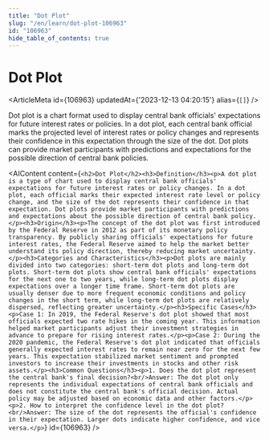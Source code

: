 ```yaml
---
title: "Dot Plot"
slug: "/en/learn/dot-plot-106963"
id: "106963"
hide_table_of_contents: true
---
```



# Dot Plot

<ArticleMeta id={106963} updatedAt={'2023-12-13 04:20:15'} alias={`[]`} />
<div className='border-solid border-b border-t-0 my-4 border-[var(--ifm-color-gray-300)]' />

Dot plot is a chart format used to display central bank officials' expectations for future interest rates or policies. In a dot plot, each central bank official marks the projected level of interest rates or policy changes and represents their confidence in this expectation through the size of the dot. Dot plots can provide market participants with predictions and expectations for the possible direction of central bank policies.

<AIContent content={`<h2>Dot Plot</h2><h3>Definition</h3><p>A dot plot is a type of chart used to display central bank officials' expectations for future interest rates or policy changes. In a dot plot, each official marks their expected interest rate level or policy change, and the size of the dot represents their confidence in that expectation. Dot plots provide market participants with predictions and expectations about the possible direction of central bank policy.</p><h3>Origin</h3><p>The concept of the dot plot was first introduced by the Federal Reserve in 2012 as part of its monetary policy transparency. By publicly sharing officials' expectations for future interest rates, the Federal Reserve aimed to help the market better understand its policy direction, thereby reducing market uncertainty.</p><h3>Categories and Characteristics</h3><p>Dot plots are mainly divided into two categories: short-term dot plots and long-term dot plots. Short-term dot plots show central bank officials' expectations for the next one to two years, while long-term dot plots display expectations over a longer time frame. Short-term dot plots are usually denser due to more frequent economic conditions and policy changes in the short term, while long-term dot plots are relatively dispersed, reflecting greater uncertainty.</p><h3>Specific Cases</h3><p>Case 1: In 2019, the Federal Reserve's dot plot showed that most officials expected two rate hikes in the coming year. This information helped market participants adjust their investment strategies in advance to prepare for rising interest rates.</p><p>Case 2: During the 2020 pandemic, the Federal Reserve's dot plot indicated that officials generally expected interest rates to remain near zero for the next few years. This expectation stabilized market sentiment and prompted investors to increase their investments in stocks and other risk assets.</p><h3>Common Questions</h3><p>1. Does the dot plot represent the central bank's final decision?<br/>Answer: The dot plot only represents the individual expectations of central bank officials and does not constitute the central bank's official decision. Actual policy may be adjusted based on economic data and other factors.</p><p>2. How to interpret the confidence level in the dot plot?<br/>Answer: The size of the dot represents the official's confidence in their expectation. Larger dots indicate higher confidence, and vice versa.</p>`} id={106963} />
